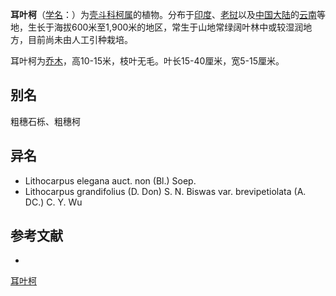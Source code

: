 {{Speciesbox
| name = 耳叶柯
| status = 
| status_system = 
| image =
| genus = Lithocarpus
| species = grandifolius
| authority = (D. Don) Biswas
}}

'''耳叶柯'''（[[学名|学名]]：{{lang|la|''Lithocarpus grandifolius''}}）为[[壳斗科|壳斗科]][[柯属|柯属]]的植物。分布于[[印度|印度]]、[[老挝|老挝]]以及[[中国大陆|中国大陆]]的[[云南|云南]]等地，生长于海拔600米至1,900米的地区，常生于山地常绿阔叶林中或较湿润地方，目前尚未由人工引种栽培。

耳叶柯为[[乔木|乔木]]，高10-15米，枝叶无毛。叶长15-40厘米，宽5-15厘米。
== 别名 ==
粗穗石栎、粗穗柯

== 异名 ==
* Lithocarpus elegana auct. non (Bl.) Soep.
* Lithocarpus grandifolius (D. Don) S. N. Biswas var. brevipetiolata (A. DC.) C. Y. Wu

== 参考文献 ==
<div class="references-small">
* {{cite web| url =http://www.bioinfo.cn/db05/KmzwSpecies.php?action=view&id=7945| title =耳叶柯| work =《中国高等植物数据库全库》| publisher =中国科学院微生物研究所| author =昆明植物研究所| accessdate =2009-02-24}}{{dead link|date=2018年4月 |bot=InternetArchiveBot |fix-attempted=yes }}
</div>
{{Taxonbar|from=Q15227343}}

[[Category:柯属|耳叶柯]]


{{植物小作品}}
